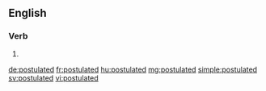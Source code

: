 ==English==

===Verb===
{{head|en}}

# {{en-past of|postulate}}

[[de:postulated]]
[[fr:postulated]]
[[hu:postulated]]
[[mg:postulated]]
[[simple:postulated]]
[[sv:postulated]]
[[vi:postulated]]